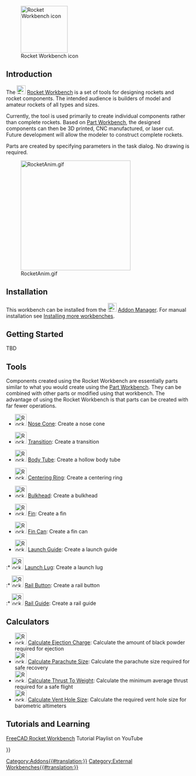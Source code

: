 <languages/>

[[File:RocketWorkbench.svg|thumb|128px|Rocket Workbench icon]]

{{TOCright}}

==Introduction== 

The [[File:RocketWorkbench.svg|24px]] [[Rocket_Workbench|Rocket Workbench]] is a set of tools for designing rockets and rocket components. The intended audience is builders of model and amateur rockets of all types and sizes.

Currently, the tool is used primarily to create individual components rather than complete rockets. Based on [[Part_Workbench|Part Workbench]], the designed components can then be 3D printed, CNC manufactured, or laser cut. Future development will allow the modeler to construct complete rockets.

Parts are created by specifying parameters in the task dialog. No drawing is required.

[[File:RocketAnim.gif|300px]]

== Installation ==

This workbench can be installed from the [[Image:Std_AddonMgr.svg|24px]] [[Std_AddonMgr|Addon Manager]]. For manual installation see [[Installing_more_workbenches|Installing more workbenches]].

== Getting Started ==

TBD

== Tools ==

Components created using the Rocket Workbench are essentially parts similar to what you would create using the [[Part_Workbench|Part Workbench]]. They can be combined with other parts or modified using that workbench. The advantage of using the Rocket Workbench is that parts can be created with far fewer operations.

* [[Image:Rocket_NoseCone.svg|32px]] [[Rocket_NoseCone|Nose Cone]]: Create a nose cone

* [[Image:Rocket_Transition.svg|32px]] [[Rocket_Transition|Transition]]: Create a transition

* [[Image:Rocket_BodyTube.svg|32px]] [[Rocket_BodyTube|Body Tube]]: Create a hollow body tube

* [[Image:Rocket_CenteringRing.svg|32px]] [[Rocket_CenteringRing|Centering Ring]]: Create a centering ring

* [[Image:Rocket_Bulkhead.svg|32px]] [[Rocket_Bulkhead|Bulkhead]]: Create a bulkhead

* [[Image:Rocket_Fin.svg|32px]] [[Rocket_Fin|Fin]]: Create a fin

* [[Image:Rocket_FinCan.svg|32px]] [[Rocket_FinCan|Fin Can]]: Create a fin can

* [[Image:Rocket_LaunchGuideComposite.png|32px]] [[Rocket_CompLaunchGuide|Launch Guide]]: Create a launch guide

:* [[Image:Rocket_LaunchLug.svg|32px]] [[Rocket_LaunchLug|Launch Lug]]: Create a launch lug

:* [[Image:Rocket_RailButton.svg|32px]] [[Rocket_RailButton|Rail Button]]: Create a rail button

:* [[Image:Rocket_RailGuide.svg|32px]] [[Rocket_RailGuide|Rail Guide]]: Create a rail guide

== Calculators ==

* [[Image:Rocket_Calculator.svg|32px]] [[Rocket_Ejection_Charge_Calculator|Calculate Ejection Charge]]: Calculate the amount of black powder required for ejection
* [[Image:Rocket_Calculator.svg|32px]] [[Rocket_Parachute_Size_Calculator|Calculate Parachute Size]]: Calculate the parachute size required for safe recovery
* [[Image:Rocket_Calculator.svg|32px]] [[Rocket_Thrust_To_Weight_Calculator|Calculate Thrust To Weight]]: Calculate the minimum average thrust required for a safe flight
* [[Image:Rocket_Calculator.svg|32px]] [[Rocket_Vent_Hole_Size_Calculator|Calculate Vent Hole Size]]: Calculate the required vent hole size for barometric altimeters

== Tutorials and Learning ==

[https://youtube.com/playlist?list=PLIk8AsRj-ngQRr6uLD3DDJTBrLhJfF7eI FreeCAD Rocket Workbench] Tutorial Playlist on YouTube


{{Userdocnavi{{#translation:}}}}
[[Category:Addons{{#translation:}}]]
[[Category:External Workbenches{{#translation:}}]]